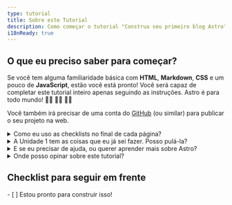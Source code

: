 ```yaml
---
type: tutorial
title: Sobre este Tutorial
description: Como começar o tutorial "Construa seu primeiro blog Astro".
i18nReady: true
---
```




## O que eu preciso saber para começar?

Se você tem alguma familiaridade básica com **HTML**, **Markdown**, **CSS** e um pouco de **JavaScript**, estão você está pronto! Você será capaz de completar este tutorial inteiro apenas seguindo as instruções. Astro é para todo mundo! 🧑‍🚀 👩‍🚀 👨‍🚀 

Você também irá precisar de uma conta do [GitHub](https://github.com) (ou similar) para publicar o seu projeto na web.

<details>
<summary>Como eu uso as checklists no final de cada página?</summary>

Você as checa!

No final de cada página, você irá encontrar uma checklist clicável de tarefas que agora você deve ser capaz de fazer. Cheque esses itens para ver seu progresso no "Progresso do Tutorial".

Utilizá-lo é opcional, mas pode te ajudar a lembrar sua posição se você completar o tutorial durante múltiplas visitas. Você também pode deixar alguns itens da checklist em branco como um lembrete de unidades que você quer revisitar posteriormente.

(Esses dados só são salvos no armazenamento local do seu navegador e não está disponível em nenhum outro lugar. Nenhum dado é enviado, ou armazenado, pelo Astro.)
</details>

<details>
<summary>A Unidade 1 tem as coisas que eu já sei fazer. Posso pulá-la?</summary>

Você pode usar as lições dentro da [Unidade 1](/pt-br/tutorial/1-setup/) para certificar-se de que você tem as ferramentas de desenvolvimento e contas online que você vai precisar para completar o tutorial. Elas irão te guiar através da criação de um novo projeto Astro, o armazenando no GitHub, e fazendo deploy para a Netlify.

Se você [criar um novo projeto Astro vazio](/pt-br/install/auto/) e está confortável com sua configuração, você pode pular de forma segura para a [Unidade 2](/pt-br/tutorial/2-pages/) onde você irá começar a fazer novas páginas em seu projeto.
</details>

<details>
<summary>E se eu precisar de ajuda, ou querer aprender mais sobre Astro?</summary>

Nosso [amigável servidor do Astro no Discord](https://astro.build/chat) é o lugar onde você deve ir! 

Dê um pulo no fórum de suporte para fazer perguntas, ou mande um oi e converse no `#general` ou `#off-topic`.
</details>

<details>
<summary>Onde posso opinar sobre este tutorial?</summary>

Este tutorial é um projeto da nossa equipe de documentação. Você pode nos encontrar no Discord no canal `#docs`, ou criar issues no [repositório Docs no GitHub](https://github.com/withastro/docs/issues). 
</details>

<Box icon="check-list">

## Checklist para seguir em frente

<Checklist>
- [ ] Estou pronto para construir isso!
</Checklist>
</Box>
